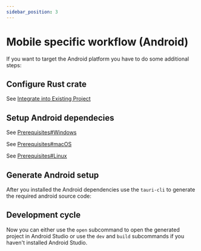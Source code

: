 ```yaml
---
sidebar_position: 3
---
```



# Mobile specific workflow (Android)

If you want to target the Android platform you have to do some additional steps:

## Configure Rust crate

See [Integrate into Existing Project]

## Setup Android dependecies

<Tabs groupId="android-setup">
  <TabItem value="Windows">

  See [Prerequisites#Windows](../../guides/getting-started/prerequisites/windows.md#android)

  </TabItem>

  <TabItem value="macOS">

  See [Prerequisites#macOS](../../guides/getting-started/prerequisites/macos.md#android)

  </TabItem>

  <TabItem value="Linux">

  See [Prerequisites#Linux](../../guides/getting-started/prerequisites/linux.md#android)

  </TabItem>
</Tabs>

## Generate Android setup

After you installed the Android dependencies use the `tauri-cli` to generate the required android source code:

<Command name="android init" />

## Development cycle

Now you can either use the `open` subcommand to open the generated project in Android Studio or use the `dev` and `build`
subcommands if you haven't installed Android Studio.

<Command name="android open" />

<Command name="android dev" />

[Integrate into Existing Project]: ./integrate.mdx
